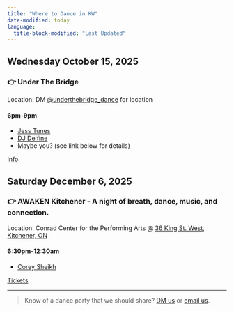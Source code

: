 ```yaml
---
title: "Where to Dance in KW"
date-modified: today
language:
  title-block-modified: "Last Updated"
---
```

## Wednesday October 15, 2025

### 👉 Under The Bridge

Location: DM [@underthebridge_dance](https://www.instagram.com/underthebridge_dance/) for location

#### 6pm-9pm

* [Jess Tunes](https://www.instagram.com/jess__tunes/)
* [DJ Delfine](https://www.instagram.com/djdelfine/)
* Maybe you? (see link below for details)

[Info](https://www.instagram.com/p/DPnP_XHjO9e/)


## Saturday December 6, 2025

### 👉 AWAKEN Kitchener - A night of breath, dance, music, and connection.

Location: Conrad Center for the Performing Arts @ [36 King St. West, Kitchener, ON](https://maps.app.goo.gl/uV4bVvRr5NHyxHU27)

#### 6:30pm-12:30am

* [Corey Sheikh](https://www.instagram.com/corey.sheikh/)

[Tickets](https://app.brightstarevents.com/event/881ecc30-cd4c-4e73-a2f6-5272e8380801)


---

> Know of a dance party that we should share? [DM us](https://www.instagram.com/fearisthevibekiller/) or [email us](mailto:getdown@fearisthevibekiller.com).

